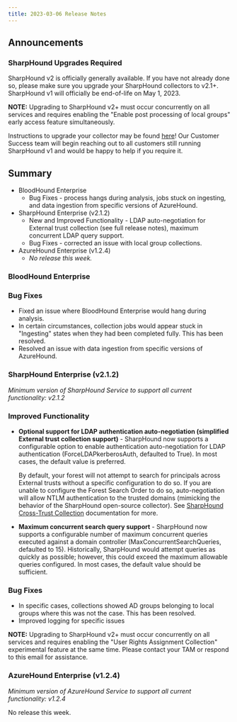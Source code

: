 ```yaml
---
title: 2023-03-06 Release Notes
---
```


## Announcements

### SharpHound Upgrades Required

SharpHound v2 is officially generally available. If you have not already done so, please make sure you upgrade your SharpHound collectors to v2.1+. SharpHound v1 will officially be end-of-life on May 1, 2023.

**NOTE:** Upgrading to SharpHound v2+ must occur concurrently on all services and requires enabling the "Enable post processing of local groups" early access feature simultaneously.

Instructions to upgrade your collector may be found [here](https://github.com/SpecterOps/bloodhound-docs/blob/main//install-data-collector/install-sharphound/installation-upgrade)! Our Customer Success team will begin reaching out to all customers still running SharpHound v1 and would be happy to help if you require it.

## Summary

* BloodHound Enterprise
    * Bug Fixes - process hangs during analysis, jobs stuck on ingesting, and data ingestion from specific versions of AzureHound.
* SharpHound Enterprise (v2.1.2)
    * New and Improved Functionality - LDAP auto-negotiation for External trust collection (see full release notes), maximum concurrent LDAP query support.
    * Bug Fixes - corrected an issue with local group collections.
* AzureHound Enterprise (v1.2.4)
    * _No release this week._

### BloodHound Enterprise

### Bug Fixes

* Fixed an issue where BloodHound Enterprise would hang during analysis.
* In certain circumstances, collection jobs would appear stuck in "Ingesting" states when they had been completed fully. This has been resolved.
* Resolved an issue with data ingestion from specific versions of AzureHound.

### SharpHound Enterprise (v2.1.2)

_Minimum version of SharpHound Service to support all current functionality: v2.1.2_

### Improved Functionality

* **Optional support for LDAP authentication auto-negotiation (simplified External trust collection support)** \- SharpHound now supports a configurable option to enable authentication auto-negotiation for LDAP authentication (ForceLDAPkerberosAuth, defaulted to True). In most cases, the default value is preferred.

    By default, your forest will not attempt to search for principals across External trusts without a specific configuration to do so. If you are unable to configure the Forest Search Order to do so, auto-negotiation will allow NTLM authentication to the trusted domains (mimicking the behavior of the SharpHound open-source collector). See [SharpHound Cross-Trust Collection](https://github.com/SpecterOps/bloodhound-docs/blob/main//collect-data/enterprise-collection/cross-trust) documentation for more.


* **Maximum concurrent search query support** \- SharpHound now supports a configurable number of maximum concurrent queries executed against a domain controller (MaxConcurrentSearchQueries, defaulted to 15). Historically, SharpHound would attempt queries as quickly as possible; however, this could exceed the maximum allowable queries configured. In most cases, the default value should be sufficient.

### Bug Fixes

* In specific cases, collections showed AD groups belonging to local groups where this was not the case. This has been resolved.
* Improved logging for specific issues

**NOTE:** Upgrading to SharpHound v2+ must occur concurrently on all services and requires enabling the "User Rights Assignment Collection" experimental feature at the same time. Please contact your TAM or respond to this email for assistance.

### AzureHound Enterprise (v1.2.4)

_Minimum version of AzureHound Service to support all current functionality: v1.2.4_

No release this week.